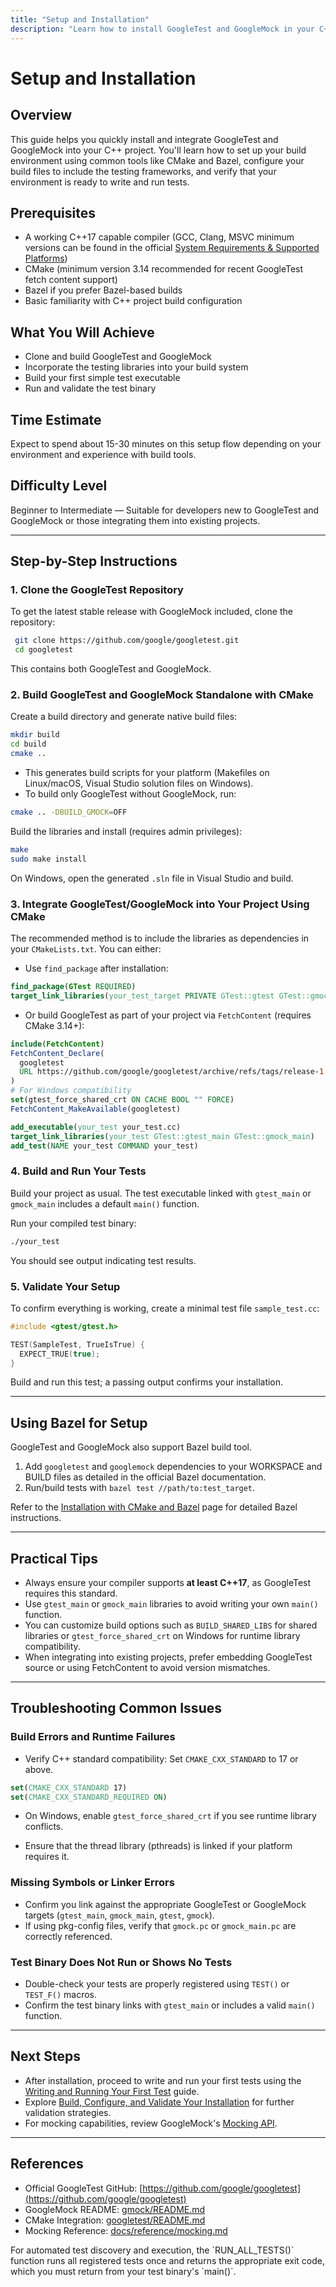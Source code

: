 ```yaml
---
title: "Setup and Installation"
description: "Learn how to install GoogleTest and GoogleMock in your C++ project, set up your build configuration using common tools (CMake, Bazel), and verify the environment is correctly established for testing."
---
```


# Setup and Installation

## Overview
This guide helps you quickly install and integrate GoogleTest and GoogleMock into your C++ project. You'll learn how to set up your build environment using common tools like CMake and Bazel, configure your build files to include the testing frameworks, and verify that your environment is ready to write and run tests.

## Prerequisites
- A working C++17 capable compiler (GCC, Clang, MSVC minimum versions can be found in the official [System Requirements & Supported Platforms](https://github.com/google/googletest/blob/main/docs/prerequisites-installation-setup/system-requirements-supported-platforms.mdx))
- CMake (minimum version 3.14 recommended for recent GoogleTest fetch content support)
- Bazel if you prefer Bazel-based builds
- Basic familiarity with C++ project build configuration

## What You Will Achieve
- Clone and build GoogleTest and GoogleMock
- Incorporate the testing libraries into your build system
- Build your first simple test executable
- Run and validate the test binary

## Time Estimate
Expect to spend about 15-30 minutes on this setup flow depending on your environment and experience with build tools.

## Difficulty Level
Beginner to Intermediate — Suitable for developers new to GoogleTest and GoogleMock or those integrating them into existing projects.

---

## Step-by-Step Instructions

### 1. Clone the GoogleTest Repository

To get the latest stable release with GoogleMock included, clone the repository:

```bash
 git clone https://github.com/google/googletest.git
 cd googletest
```

This contains both GoogleTest and GoogleMock.

### 2. Build GoogleTest and GoogleMock Standalone with CMake

Create a build directory and generate native build files:

```bash
mkdir build
cd build
cmake ..
```

- This generates build scripts for your platform (Makefiles on Linux/macOS, Visual Studio solution files on Windows).
- To build only GoogleTest without GoogleMock, run: 

```bash
cmake .. -DBUILD_GMOCK=OFF
```

Build the libraries and install (requires admin privileges):

```bash
make
sudo make install
```

On Windows, open the generated `.sln` file in Visual Studio and build.

### 3. Integrate GoogleTest/GoogleMock into Your Project Using CMake

The recommended method is to include the libraries as dependencies in your `CMakeLists.txt`. You can either:

- Use `find_package` after installation:

```cmake
find_package(GTest REQUIRED)
target_link_libraries(your_test_target PRIVATE GTest::gtest GTest::gmock)
```

- Or build GoogleTest as part of your project via `FetchContent` (requires CMake 3.14+):

```cmake
include(FetchContent)
FetchContent_Declare(
  googletest
  URL https://github.com/google/googletest/archive/refs/tags/release-1.17.0.zip
)
# For Windows compatibility
set(gtest_force_shared_crt ON CACHE BOOL "" FORCE)
FetchContent_MakeAvailable(googletest)

add_executable(your_test your_test.cc)
target_link_libraries(your_test GTest::gtest_main GTest::gmock_main)
add_test(NAME your_test COMMAND your_test)
```

### 4. Build and Run Your Tests

Build your project as usual. The test executable linked with `gtest_main` or `gmock_main` includes a default `main()` function.

Run your compiled test binary:

```bash
./your_test
```

You should see output indicating test results.

### 5. Validate Your Setup

To confirm everything is working, create a minimal test file `sample_test.cc`:

```cpp
#include <gtest/gtest.h>

TEST(SampleTest, TrueIsTrue) {
  EXPECT_TRUE(true);
}
```

Build and run this test; a passing output confirms your installation.

---

## Using Bazel for Setup

GoogleTest and GoogleMock also support Bazel build tool.

1. Add `googletest` and `googlemock` dependencies to your WORKSPACE and BUILD files as detailed in the official Bazel documentation.
2. Run/build tests with `bazel test //path/to:test_target`.

Refer to the [Installation with CMake and Bazel](https://github.com/google/googletest/blob/main/docs/prerequisites-installation-setup/installation-cmake-bazel.mdx) page for detailed Bazel instructions.

---

## Practical Tips

- Always ensure your compiler supports **at least C++17**, as GoogleTest requires this standard.
- Use `gtest_main` or `gmock_main` libraries to avoid writing your own `main()` function.
- You can customize build options such as `BUILD_SHARED_LIBS` for shared libraries or `gtest_force_shared_crt` on Windows for runtime library compatibility.
- When integrating into existing projects, prefer embedding GoogleTest source or using FetchContent to avoid version mismatches.

---

## Troubleshooting Common Issues

### Build Errors and Runtime Failures
- Verify C++ standard compatibility: Set `CMAKE_CXX_STANDARD` to 17 or above.

```cmake
set(CMAKE_CXX_STANDARD 17)
set(CMAKE_CXX_STANDARD_REQUIRED ON)
```

- On Windows, enable `gtest_force_shared_crt` if you see runtime library conflicts.

- Ensure that the thread library (pthreads) is linked if your platform requires it.

### Missing Symbols or Linker Errors
- Confirm you link against the appropriate GoogleTest or GoogleMock targets (`gtest_main`, `gmock_main`, `gtest`, `gmock`).
- If using pkg-config files, verify that `gmock.pc` or `gmock_main.pc` are correctly referenced.

### Test Binary Does Not Run or Shows No Tests
- Double-check your tests are properly registered using `TEST()` or `TEST_F()` macros.
- Confirm the test binary links with `gtest_main` or includes a valid `main()` function.

---

## Next Steps

- After installation, proceed to write and run your first tests using the [Writing and Running Your First Test](https://github.com/google/googletest/blob/main/docs/getting-started/first-test-debugging/writing-running-first-test.mdx) guide.
- Explore [Build, Configure, and Validate Your Installation](https://github.com/google/googletest/blob/main/docs/getting-started/prerequisites-installation-setup/build-configure-validate.mdx) for further validation strategies.
- For mocking capabilities, review GoogleMock's [Mocking API](https://github.com/google/googletest/blob/main/api-reference/core-apis/gmock-mocking-api.mdx).

---

## References
- Official GoogleTest GitHub: [https://github.com/google/googletest](https://github.com/google/googletest)
- GoogleMock README: [gmock/README.md](https://github.com/google/googletest/blob/main/googlemock/README.md)
- CMake Integration: [googletest/README.md](https://github.com/google/googletest/blob/main/googletest/README.md)
- Mocking Reference: [docs/reference/mocking.md](https://github.com/google/googletest/blob/main/docs/reference/mocking.md)


<Note>
For automated test discovery and execution, the `RUN_ALL_TESTS()` function runs all registered tests once and returns the appropriate exit code, which you must return from your test binary's `main()`.
</Note>